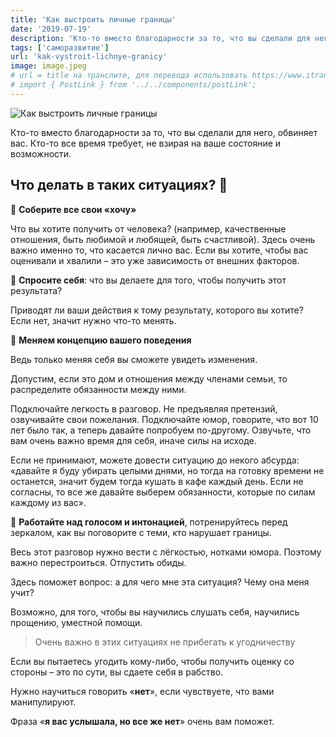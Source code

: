 ```yaml
---
title: 'Как выстроить личные границы'
date: '2019-07-19'
description: 'Кто-то вместо благодарности за то, что вы сделали для него, обвиняет вас. Кто-то все время требует, не взирая на ваше состояние и возможности.'
tags: ['саморазвитие']
url: 'kak-vystroit-lichnye-granicy'
image: image.jpeg
# url = title на транслите, для перевода использовать https://www.itranslit.com/
# import { PostLink } from '../../components/postLink';
---
```


![Как выстроить личные границы](./image.jpeg)

Кто-то вместо благодарности за то, что вы сделали для него, обвиняет вас. Кто-то все время требует, не взирая на ваше состояние и возможности.

## Что делать в таких ситуациях? 🤔

🔹 **Соберите все свои «хочу»**

Что вы хотите получить от человека? (например, качественные отношения, быть любимой и любящей, быть счастливой). Здесь очень важно именно то, что касается лично вас. Если вы хотите, чтобы вас оценивали и хвалили – это уже зависимость от внешних факторов.

🔹 **Спросите себя**: что вы делаете для того, чтобы получить этот результата?

Приводят ли ваши действия к тому результату, которого вы хотите? Если нет, значит нужно что-то менять.

🔹 **Меняем концепцию вашего поведения**

Ведь только меняя себя вы сможете увидеть изменения.

Допустим, если это дом и отношения между членами семьи, то распределите обязанности между ними.

Подключайте легкость в разговор. Не предъявляя претензий, озвучивайте свои пожелания. Подключайте юмор, говорите, что вот 10 лет было так, а теперь давайте попробуем по-другому. Озвучьте, что вам очень важно время для себя, иначе силы на исходе.

Если не принимают, можете довести ситуацию до некого абсурда: «давайте я буду убирать целыми днями, но тогда на готовку времени не останется, значит будем тогда кушать в кафе каждый день. Если не согласны, то все же давайте выберем обязанности, которые по силам каждому из вас».

🔹 **Работайте над голосом и интонацией**, потренируйтесь перед зеркалом, как вы поговорите с теми, кто нарушает границы.

Весь этот разговор нужно вести с лёгкостью, нотками юмора. Поэтому важно перестроиться. Отпустить обиды.

Здесь поможет вопрос: а для чего мне эта ситуация? Чему она меня учит?

Возможно, для того, чтобы вы научились слушать себя, научились прощению, уместной помощи.

> Очень важно в этих ситуациях не прибегать к угодничеству

Если вы пытаетесь угодить кому-либо, чтобы получить оценку со стороны – это по сути, вы сдаете себя в рабство.

Нужно научиться говорить «**нет**», если чувствуете, что вами манипулируют.

Фраза «**я вас услышала, но все же нет**» очень вам поможет.
